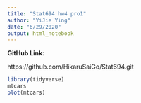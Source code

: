 ```yaml
---
title: "Stat694 hw4 pro1"
author: "YiJie Ying"
date: "6/29/2020"
output: html_notebook
---
```


**GitHub Link:**

https://github.com/HikaruSaiGo/Stat694.git

```r
library(tidyverse)
mtcars
plot(mtcars)
```
